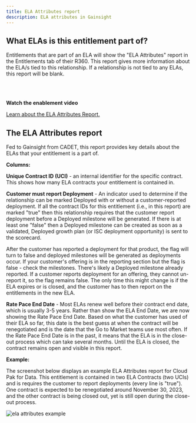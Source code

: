 ```yaml
---
title: ELA Attributes report
description: ELA attributes in Gainsight
---
```



<Row>

<Column colMd={8} colLg={8}>

## What ELAs is this entitlement part of?
Entitlements that are part of an ELA will show the "ELA Attributes" report in the Entitlements tab of their R360.  This report gives more information about the ELA/s tied to this relationship.  If a relationship is not tied to any ELAs, this report will be blank.

</Column>

<Column colMd={3} colLg={4}>

<br/><br/>

<Aside>

**Watch the enablement video**

<a href='https://ibm.box.com/s/tl543vlyhiuy12vjz39bj3lvhw7mbf0y' target='_blank' rel='noreferrer noopener'>Learn about the ELA Attributes Report.</a>

</Aside>

</Column>

</Row>

<Row>

<Column colMd={8} colLg={8}>

## The ELA Attributes report

Fed to Gainsight from CADET, this report provides key details about the ELAs that your entitlement is a part of.

**Columns:**

**Unique Contract ID (UCI)** - an internal identifier for the specific contract.  This shows how many ELA contracts your entitlement is contained in.<br/>

**Customer must report Deployment** - An indicator used to determine if the relationship can be marked Deployed with or without a customer-reported deployment.  If all the contract IDs for this entitlement (i.e., in this report) are marked "true" then this relationship requires that the customer report deployment before a Deployed milestone will be generated. If there is at least one "false" then a Deployed milestone can be created as soon as a validated, Deployed growth plan (or ISC deployment opportunity) is sent to the scorecard.<br/>

After the customer has reported a deployment for that product, the flag will turn to false and deployed milestones will be generated as deployments occur.  If your customer's offering is in the reporting section but the flag is false - check the milestones.  There's likely a Deployed milestone already reported.  If a customer reports deployment for an offering, they cannot un-report it, so the flag remains false.  The only time this might change is if the ELA expires or is closed, and the customer has to then report on the entitlements in the new ELA.

**Rate Pace End Date** - Most ELAs renew well before their contract end date, which is usually 3-5 years.  Rather than show the ELA End Date, we are now showing the Rate Pace End Date.  Based on what the customer has used of their ELA so far, this date is the best guess at when the contract will be renegotiated and is the date that the Go to Market teams use most often.  If the Rate Pace End Date is in the past, it means that the ELA is in the close-out process which can take several months.  Until the ELA is closed, the contract remains open and visible in this report.

**Example:**

The screenshot below displays an example ELA Attributes report for Cloud Pak for Data.  This entitlement is contained in two ELA Contracts (two UCIs) and is requires the customer to report deployments (every line is "true"). One contract is expected to be renegotiated around November 30, 2023, and the other contract is being closed out, yet is still open during the close-out process.

![ela attributes example](../../images/ela-attributes.png)

</Column>
</Row>

